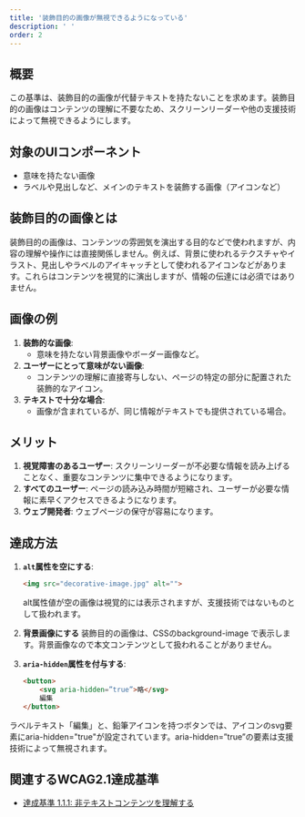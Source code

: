 ```yaml
---
title: '装飾目的の画像が無視できるようになっている'
description: ' '
order: 2
---
```


## 概要
この基準は、装飾目的の画像が代替テキストを持たないことを求めます。装飾目的の画像はコンテンツの理解に不要なため、スクリーンリーダーや他の支援技術によって無視できるようにします。

## 対象のUIコンポーネント
* 意味を持たない画像
* ラベルや見出しなど、メインのテキストを装飾する画像（アイコンなど）

## 装飾目的の画像とは

装飾目的の画像は、コンテンツの雰囲気を演出する目的などで使われますが、内容の理解や操作には直接関係しません。例えば、背景に使われるテクスチャやイラスト、見出しやラベルのアイキャッチとして使われるアイコンなどがあります。これらはコンテンツを視覚的に演出しますが、情報の伝達には必須ではありません。

## 画像の例

1. **装飾的な画像**:
   - 意味を持たない背景画像やボーダー画像など。
1. **ユーザーにとって意味がない画像**:
   - コンテンツの理解に直接寄与しない、ページの特定の部分に配置された装飾的なアイコン。
1. **テキストで十分な場合**:
   - 画像が含まれているが、同じ情報がテキストでも提供されている場合。

## メリット
1. **視覚障害のあるユーザー**: スクリーンリーダーが不必要な情報を読み上げることなく、重要なコンテンツに集中できるようになります。
2. **すべてのユーザー**: ページの読み込み時間が短縮され、ユーザーが必要な情報に素早くアクセスできるようになります。
3. **ウェブ開発者**: ウェブページの保守が容易になります。

## 達成方法
1. **`alt`属性を空にする**:
    ```html
    <img src="decorative-image.jpg" alt="">
    ```
    alt属性値が空の画像は視覚的には表示されますが、支援技術ではないものとして扱われます。

1. **背景画像にする**
装飾目的の画像は、CSSのbackground-image で表示します。背景画像なので本文コンテンツとして扱われることがありません。

1. **`aria-hidden`属性を付与する**:
    ```html
    <button>
	    <svg aria-hidden=”true”>略</svg>
        編集
    </button>
    ```
ラベルテキスト「編集」と、鉛筆アイコンを持つボタンでは、アイコンのsvg要素にaria-hidden="true"が設定されています。aria-hidden=”true”の要素は支援技術によって無視されます。

## 関連するWCAG2.1達成基準
- [達成基準 1.1.1: 非テキストコンテンツを理解する](https://waic.jp/translations/WCAG21/Understanding/non-text-content.html)